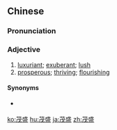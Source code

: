 ==Chinese==
{{zh-forms}}

===Pronunciation===
{{zh-pron
|m=màoshèng
|c=mau6 sing6
|h=pfs=meu-sṳn
|mn=bō͘-sēng
|ma=Zh-màoshèng.ogg
|cat=a
}}

===Adjective===
{{zh-adj}}

# [[luxuriant]]; [[exuberant]]; [[lush]]
# [[prosperous]]; [[thriving]]; [[flourishing]]

====Synonyms====
* {{sense|lush}} {{q|Min Nan}} {{zh-l|𪁎趒}}

{{zh-cat|Advanced}}

[[ko:茂盛]]
[[hu:茂盛]]
[[ja:茂盛]]
[[zh:茂盛]]